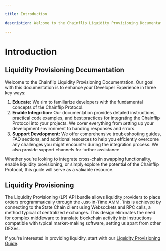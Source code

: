 ```yaml
---

title: Introduction

description: Welcome to the Chainflip Liquidity Provisioning Documentation. Our goal with this documentation is to enhance your Developer Experience with the Chainflip protocol.

---
```


# Introduction

## Liquidity Provisioning Documentation

Welcome to the Chainflip Liquidity Provisioning Documentation. Our goal with this documentation is to enhance your Developer Experience in three key ways:

1. **Educate:** We aim to familiarize developers with the fundamental concepts of the Chainflip Protocol. 
2. **Enable Integration:** Our documentation provides detailed instructions, practical code examples, and best practices for integrating the Chainflip Protocol into your projects. We cover everything from setting up your development environment to handling responses and errors.
3. **Support Development:** We offer comprehensive troubleshooting guides, FAQ sections, and additional resources to help you efficiently overcome any challenges you might encounter during the integration process. We also provide support channels for further assistance.

Whether you're looking to integrate cross-chain swapping functionality, enable liquidity provisioning, or simply explore the potential of the Chainflip Protocol, this guide will serve as a valuable resource.

## Liquidity Provisioning

The Liquidity Provisioning (LP) API bundle allows liquidity providers to place orders programmatically through the Just-In-Time AMM. This is achieved by connecting to the State Chain client using Websockets and RPC calls, a method typical of centralized exchanges. This design eliminates the need for complex middleware to translate blockchain activity into instructions compatible with typical market-making software, setting us apart from other DEXes.

If you're interested in providing liquidity, start with our [Liquidity Provisioning Guide](liquidity-provisioning-basics.mdx).
